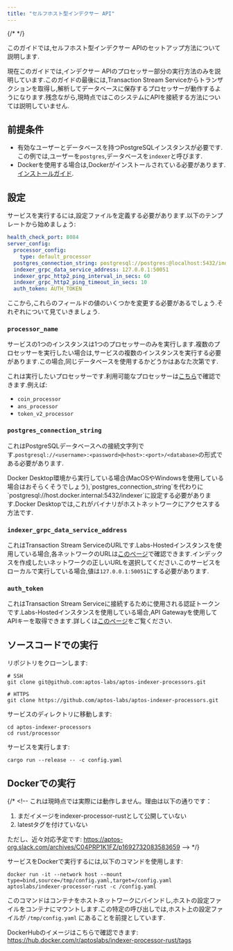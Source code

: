 ```yaml
---
title: "セルフホスト型インデクサー API"
---
```


{/* <IndexerBetaNotice></IndexerBetaNotice> */}


このガイドでは,セルフホスト型インデクサー APIのセットアップ方法について説明します.

<Aside type="caution">
  現在このガイドでは,インデクサー APIのプロセッサー部分の実行方法のみを説明しています.このガイドの最後には,Transaction Stream Serviceからトランザクションを取得し,解析してデータベースに保存するプロセッサーが動作するようになります.残念ながら,現時点ではこのシステムにAPIを接続する方法については説明していません.
</Aside>

## 前提条件

- 有効なユーザーとデータベースを持つPostgreSQLインスタンスが必要です.この例では,ユーザーを`postgres`,データベースを`indexer`と呼びます.
- Dockerを使用する場合は,Dockerがインストールされている必要があります.[インストールガイド](https://docs.docker.com/get-docker/).

## 設定

サービスを実行するには,設定ファイルを定義する必要があります.以下のテンプレートから始めましょう:

```yaml filename="config.yaml"
health_check_port: 8084
server_config:
  processor_config:
    type: default_processor
  postgres_connection_string: postgresql://postgres:@localhost:5432/indexer
  indexer_grpc_data_service_address: 127.0.0.1:50051
  indexer_grpc_http2_ping_interval_in_secs: 60
  indexer_grpc_http2_ping_timeout_in_secs: 10
  auth_token: AUTH_TOKEN
```

ここから,これらのフィールドの値のいくつかを変更する必要があるでしょう.それぞれについて見ていきましょう.

### `processor_name`

<Aside type="note">
  サービスの1つのインスタンスは1つのプロセッサーのみを実行します.複数のプロセッサーを実行したい場合は,サービスの複数のインスタンスを実行する必要があります.この場合,同じデータベースを使用するかどうかはあなた次第です.
</Aside>

これは実行したいプロセッサーです.利用可能なプロセッサーは[こちら](https://github.com/aptos-labs/aptos-indexer-processors/blob/main/rust/processor/src/processors/mod.rs#L23)で確認できます.例えば:

- `coin_processor`
- `ans_processor`
- `token_v2_processor`

### `postgres_connection_string`

これはPostgreSQLデータベースへの接続文字列です.`postgresql://<username>:<password>@<host>:<port>/<database>`の形式である必要があります.

<Aside type="caution">
  Docker Desktop環境から実行している場合(MacOSやWindowsを使用している場合はおそらくそうでしょう),`postgres_connection_string`を代わりに`postgresql://host.docker.internal:5432/indexer`に設定する必要があります.Docker Desktopでは,これがバイナリがホストネットワークにアクセスする方法です.
</Aside>

### `indexer_grpc_data_service_address`

これはTransaction Stream ServiceのURLです.Labs-Hostedインスタンスを使用している場合,各ネットワークのURLは[このページ](/ja/build/indexer/aptos-hosted)で確認できます.インデックスを作成したいネットワークの正しいURLを選択してください.このサービスをローカルで実行している場合,値は`127.0.0.1:50051`にする必要があります.

### `auth_token`

これはTransaction Stream Serviceに接続するために使用される認証トークンです.Labs-Hostedインスタンスを使用している場合,API Gatewayを使用してAPIキーを取得できます.詳しくは[このページ](/ja/build/indexer/aptos-hosted)をご覧ください.

## ソースコードでの実行

リポジトリをクローンします:

```shellscript filename="Terminal"
# SSH
git clone git@github.com:aptos-labs/aptos-indexer-processors.git

# HTTPS
git clone https://github.com/aptos-labs/aptos-indexer-processors.git
```

サービスのディレクトリに移動します:

```shellscript filename="Terminal"
cd aptos-indexer-processors
cd rust/processor
```

サービスを実行します:

```shellscript filename="Terminal"
cargo run --release -- -c config.yaml
```

## Dockerでの実行

{/* <!--
  これは現時点では実際には動作しません。理由は以下の通りです：

  1. まだイメージをindexer-processor-rustとして公開していない
  2. latestタグを付けていない

  ただし、近々対応予定です: https://aptos-org.slack.com/archives/C04PRP1K1FZ/p1692732083583659
  --> */}

サービスをDockerで実行するには,以下のコマンドを使用します:

```shellscript filename="Terminal"
docker run -it --network host --mount type=bind,source=/tmp/config.yaml,target=/config.yaml aptoslabs/indexer-processor-rust -c /config.yaml
```

このコマンドはコンテナをホストネットワークにバインドし,ホストの設定ファイルをコンテナにマウントします.この特定の呼び出しでは,ホスト上の設定ファイルが `/tmp/config.yaml` にあることを前提としています.

DockerHubのイメージはこちらで確認できます: https://hub.docker.com/r/aptoslabs/indexer-processor-rust/tags
